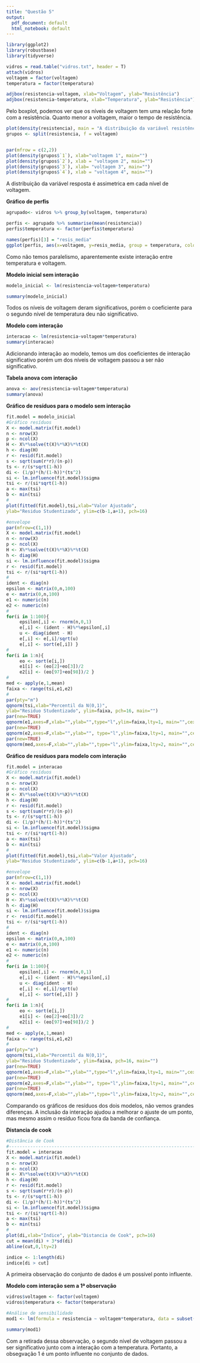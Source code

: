 ```yaml
---
title: "Questão 5"
output:
  pdf_document: default
  html_notebook: default
---
```


```r
library(ggplot2)
library(robustbase)
library(tidyverse)
```



```r
vidros = read.table("vidros.txt", header = T)
attach(vidros)
voltagem = factor(voltagem)
temperatura = factor(temperatura)
```


```r

adjbox(resistencia~voltagem, xlab="Voltagem", ylab="Resistência")
adjbox(resistencia~temperatura, xlab="Temperatura", ylab="Resistência")
```
Pelo boxplot, podemos ver que os níveis de voltagem tem uma relação forte com a resistência. Quanto menor a voltagem, maior o tempo de resistência.

```r
plot(density(resistencia), main = "A distribuição da variável resistência é bimodal", xlab="Resistência")
grupos <- split(resistencia, f = voltagem)


par(mfrow = c(2,2))
plot(density(grupos$`1`), xlab="voltagem 1", main="")
plot(density(grupos$`2`), xlab = "voltagem 2", main="")
plot(density(grupos$`3`), xlab= "voltagem 3", main="")
plot(density(grupos$`4`), xlab = "voltagem 4", main="")

```
A distribuição da variável resposta é assimetrica em cada nível de voltagem. \newline

**Gráfico de perfis**

```r

agrupado<- vidros %>% group_by(voltagem, temperatura) 

perfis <- agrupado %>% summarise(mean(resistencia))
perfis$temperatura <- factor(perfis$temperatura)

names(perfis)[3] = "resis_media"
ggplot(perfis, aes(x=voltagem, y=resis_media, group = temperatura, colour=temperatura)) + geom_point() + geom_line() + ylab("Resistência média") + ggtitle("Há indícios de interação entre as variáveis voltagem e temperatura")
```
Como não temos paralelismo, aparentemente existe interação entre temperatura e voltagem. \newline


**Modelo inicial sem interação**
```r
modelo_inicial <- lm(resistencia~voltagem+temperatura) 

summary(modelo_inicial)
```
Todos os níveis de voltagem deram significativos, porém o coeficiente para o segundo nível de temperatura deu não significativo. \newline

**Modelo com interação**
```r
interacao <- lm(resistencia~voltagem*temperatura)
summary(interacao)
```
Adicionando interação ao modelo, temos um dos coeficientes de interação significativo porém um dos níveis de voltagem passou a ser não significativo. \newline

**Tabela anova com interação**
```r
anova <- aov(resistencia~voltagem*temperatura)
summary(anova)
```


**Gráfico de resíduos para o modelo sem interação**
```r
fit.model = modelo_inicial
#Gráfico resíduos
X <- model.matrix(fit.model)
n <- nrow(X)
p <- ncol(X)
H <- X%*%solve(t(X)%*%X)%*%t(X)
h <- diag(H)
r <- resid(fit.model)
s <- sqrt(sum(r*r)/(n-p))
ts <- r/(s*sqrt(1-h))
di <- (1/p)*(h/(1-h))*(ts^2)
si <- lm.influence(fit.model)$sigma
tsi <- r/(si*sqrt(1-h))
a <- max(tsi)
b <- min(tsi)
#
plot(fitted(fit.model),tsi,xlab="Valor Ajustado", 
ylab="Residuo Studentizado", ylim=c(b-1,a+1), pch=16)

#envelope
par(mfrow=c(1,1))
X <- model.matrix(fit.model)
n <- nrow(X)
p <- ncol(X)
H <- X%*%solve(t(X)%*%X)%*%t(X)
h <- diag(H)
si <- lm.influence(fit.model)$sigma
r <- resid(fit.model)
tsi <- r/(si*sqrt(1-h))
#
ident <- diag(n)
epsilon <- matrix(0,n,100)
e <- matrix(0,n,100)
e1 <- numeric(n)
e2 <- numeric(n)
#
for(i in 1:100){
     epsilon[,i] <- rnorm(n,0,1)
     e[,i] <- (ident - H)%*%epsilon[,i]
     u <- diag(ident - H)
     e[,i] <- e[,i]/sqrt(u)
     e[,i] <- sort(e[,i]) }
#
for(i in 1:n){
     eo <- sort(e[i,])
     e1[i] <- (eo[2]+eo[3])/2
     e2[i] <- (eo[97]+eo[98])/2 }
#
med <- apply(e,1,mean)
faixa <- range(tsi,e1,e2)
#
par(pty="m")
qqnorm(tsi,xlab="Percentil da N(0,1)",
ylab="Residuo Studentizado", ylim=faixa, pch=16, main="")
par(new=TRUE)
qqnorm(e1,axes=F,xlab="",ylab="",type="l",ylim=faixa,lty=1, main="",cex=1)
par(new=TRUE)
qqnorm(e2,axes=F,xlab="",ylab="", type="l",ylim=faixa,lty=1, main="",cex=1)
par(new=TRUE)
qqnorm(med,axes=F,xlab="",ylab="",type="l",ylim=faixa,lty=2, main="",cex=1)
```

**Gráfico de resíduos para modelo com interação**
```r
fit.model = interacao
#Gráfico resíduos
X <- model.matrix(fit.model)
n <- nrow(X)
p <- ncol(X)
H <- X%*%solve(t(X)%*%X)%*%t(X)
h <- diag(H)
r <- resid(fit.model)
s <- sqrt(sum(r*r)/(n-p))
ts <- r/(s*sqrt(1-h))
di <- (1/p)*(h/(1-h))*(ts^2)
si <- lm.influence(fit.model)$sigma
tsi <- r/(si*sqrt(1-h))
a <- max(tsi)
b <- min(tsi)
#
plot(fitted(fit.model),tsi,xlab="Valor Ajustado", 
ylab="Residuo Studentizado", ylim=c(b-1,a+1), pch=16)

#envelope
par(mfrow=c(1,1))
X <- model.matrix(fit.model)
n <- nrow(X)
p <- ncol(X)
H <- X%*%solve(t(X)%*%X)%*%t(X)
h <- diag(H)
si <- lm.influence(fit.model)$sigma
r <- resid(fit.model)
tsi <- r/(si*sqrt(1-h))
#
ident <- diag(n)
epsilon <- matrix(0,n,100)
e <- matrix(0,n,100)
e1 <- numeric(n)
e2 <- numeric(n)
#
for(i in 1:100){
     epsilon[,i] <- rnorm(n,0,1)
     e[,i] <- (ident - H)%*%epsilon[,i]
     u <- diag(ident - H)
     e[,i] <- e[,i]/sqrt(u)
     e[,i] <- sort(e[,i]) }
#
for(i in 1:n){
     eo <- sort(e[i,])
     e1[i] <- (eo[2]+eo[3])/2
     e2[i] <- (eo[97]+eo[98])/2 }
#
med <- apply(e,1,mean)
faixa <- range(tsi,e1,e2)
#
par(pty="m")
qqnorm(tsi,xlab="Percentil da N(0,1)",
ylab="Residuo Studentizado", ylim=faixa, pch=16, main="")
par(new=TRUE)
qqnorm(e1,axes=F,xlab="",ylab="",type="l",ylim=faixa,lty=1, main="",cex=1)
par(new=TRUE)
qqnorm(e2,axes=F,xlab="",ylab="", type="l",ylim=faixa,lty=1, main="",cex=1)
par(new=TRUE)
qqnorm(med,axes=F,xlab="",ylab="",type="l",ylim=faixa,lty=2, main="",cex=1)
```

Comparando os gráficos de resíduos dos dois modelos, não vemos grandes diferenças. A inclusão da interação ajudou a melhorar o ajuste de um ponto, mas mesmo assim o resíduo ficou fora da banda de confiança. \newpage


**Distancia de cook**
```r
#Distância de Cook
#-----------------------------------------------------------------------#
fit.model = interacao
X <- model.matrix(fit.model)
n <- nrow(X)
p <- ncol(X)
H <- X%*%solve(t(X)%*%X)%*%t(X)
h <- diag(H)
r <- resid(fit.model)
s <- sqrt(sum(r*r)/(n-p))
ts <- r/(s*sqrt(1-h))
di <- (1/p)*(h/(1-h))*(ts^2)
si <- lm.influence(fit.model)$sigma
tsi <- r/(si*sqrt(1-h))
a <- max(tsi)
b <- min(tsi)
#
plot(di,xlab="Indice", ylab="Distancia de Cook", pch=16)
cut = mean(di) + 3*sd(di)
abline(cut,0,lty=2)

indice <- 1:length(di)
indice[di > cut]

```
A primeira observação do conjunto de dados é um possível ponto influente. \newline

**Modelo com interação sem a 1ª observação**

```r
vidros$voltagem <- factor(voltagem)
vidros$temperatura <- factor(temperatura)

#Análise de sensibilidade
mod1 <- lm(formula = resistencia ~ voltagem*temperatura, data = subset(vidros, subset = 1:32!=1))

summary(mod1)
```
Com a retirada dessa observação, o segundo nível de voltagem passou a ser significativo junto com a interação com a temperatura. Portanto, a obsegvação 1 é um ponto influente no conjunto de dados.


